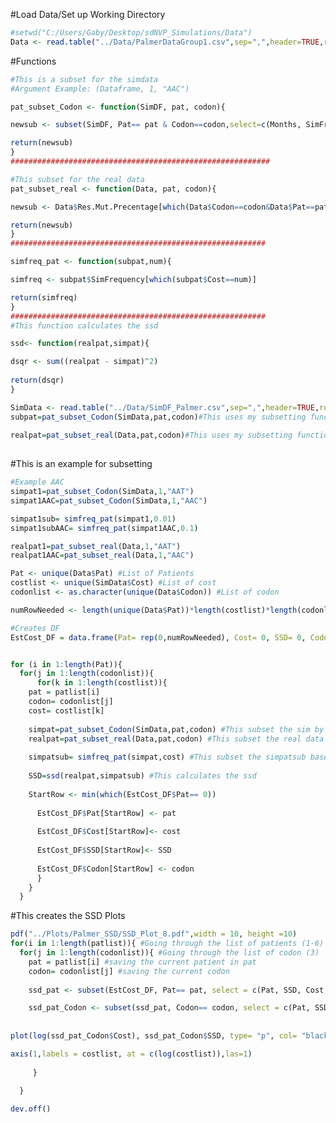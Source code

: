 #Load Data/Set up Working Directory
```r
#setwd("C:/Users/Gaby/Desktop/sdNVP_Simulations/Data")
Data <- read.table("../Data/PalmerDataGroup1.csv",sep=",",header=TRUE,row.names=1)

```

#Functions
```r
#This is a subset for the simdata
#Argument Example: (Dataframe, 1, "AAC")

pat_subset_Codon <- function(SimDF, pat, codon){

newsub <- subset(SimDF, Pat== pat & Codon==codon,select=c(Months, SimFrequency, Cost)) 

return(newsub)   
}
##########################################################

#This subset for the real data
pat_subset_real <- function(Data, pat, codon){

newsub <- Data$Res.Mut.Precentage[which(Data$Codon==codon&Data$Pat==pat)]

return(newsub)   
}
#########################################################

simfreq_pat <- function(subpat,num){

simfreq <- subpat$SimFrequency[which(subpat$Cost==num)] 

return(simfreq)   
}
#########################################################
#This function calculates the ssd

ssd<- function(realpat,simpat){

dsqr <- sum((realpat - simpat)^2)
  
return(dsqr)   
}
```

```r
SimData <- read.table("../Data/SimDF_Palmer.csv",sep=",",header=TRUE,row.names=1)
subpat=pat_subset_Codon(SimData,pat,codon)#This uses my subsetting function to     get the simulated months,simfreq and cost of the current patient
    
realpat=pat_subset_real(Data,pat,codon)#This uses my subsetting function to       get the real data's freq for the current patient
    
```

#This is an example for subsetting
```r
#Example AAC
simpat1=pat_subset_Codon(SimData,1,"AAT")
simpat1AAC=pat_subset_Codon(SimData,1,"AAC")

simpat1sub= simfreq_pat(simpat1,0.01)
simpat1subAAC= simfreq_pat(simpat1AAC,0.1)

realpat1=pat_subset_real(Data,1,"AAT")
realpat1AAC=pat_subset_real(Data,1,"AAC")


```



```r

Pat <- unique(Data$Pat) #List of Patients
costlist <- unique(SimData$Cost) #List of cost
codonlist <- as.character(unique(Data$Codon)) #List of codon

numRowNeeded <- length(unique(Data$Pat))*length(costlist)*length(codonlist) #This caluclates the number of rows needed for my DF

#Creates DF
EstCost_DF = data.frame(Pat= rep(0,numRowNeeded), Cost= 0, SSD= 0, Codon= "",stringsAsFactors = FALSE)


for (i in 1:length(Pat)){
  for(j in 1:length(codonlist)){ 
      for(k in 1:length(costlist)){
    pat = patlist[i] 
    codon= codonlist[j] 
    cost= costlist[k]
    
    simpat=pat_subset_Codon(SimData,pat,codon) #This subset the sim by codon
    realpat=pat_subset_real(Data,pat,codon) #This subset the real data by codon
    
    simpatsub= simfreq_pat(simpat,cost) #This subset the simpatsub based on cost
    
    SSD=ssd(realpat,simpatsub) #This calculates the ssd
  
    StartRow <- min(which(EstCost_DF$Pat== 0))
      
      EstCost_DF$Pat[StartRow] <- pat
  
      EstCost_DF$Cost[StartRow]<- cost
      
      EstCost_DF$SSD[StartRow]<- SSD
      
      EstCost_DF$Codon[StartRow] <- codon
      }
    }
  } 

```


#This creates the SSD Plots
```r
pdf("../Plots/Palmer_SSD/SSD_Plot_8.pdf",width = 10, height =10)
for(i in 1:length(patlist)){ #Going through the list of patients (1-6)
  for(j in 1:length(codonlist)){ #Going through the list of codon (3)
    pat = patlist[i] #saving the current patient in pat
    codon= codonlist[j] #saving the current codon 
    
    ssd_pat <- subset(EstCost_DF, Pat== pat, select = c(Pat, SSD, Cost, Codon))

    ssd_pat_Codon <- subset(ssd_pat, Codon== codon, select = c(Pat, SSD, Cost, Codon))
    
         
plot(log(ssd_pat_Codon$Cost), ssd_pat_Codon$SSD, type= "p", col= "black", main=paste("Pat",patlist[i],"Codon",codonlist[j], "SSD"), xlab="Cost", ylab= "SSD", xaxt="n",lwd = 5, pch= 12)

axis(1,labels = costlist, at = c(log(costlist)),las=1)
  
     }
      
  }

dev.off()
```
